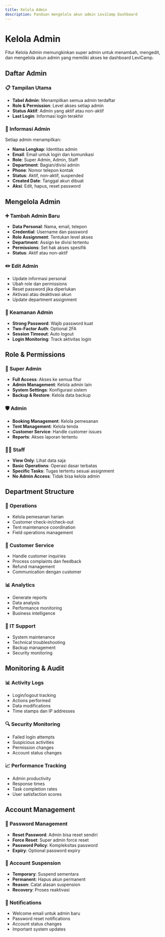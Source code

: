 ```yaml
---
title: Kelola Admin
description: Panduan mengelola akun admin LeviCamp Dashboard
---
```


# Kelola Admin

Fitur Kelola Admin memungkinkan super admin untuk menambah, mengedit, dan mengelola akun admin yang memiliki akses ke dashboard LeviCamp.

## Daftar Admin

### 📋 Tampilan Utama
- **Tabel Admin**: Menampilkan semua admin terdaftar
- **Role & Permission**: Level akses setiap admin
- **Status Aktif**: Admin yang aktif atau non-aktif
- **Last Login**: Informasi login terakhir

### 👤 Informasi Admin
Setiap admin menampilkan:
- **Nama Lengkap**: Identitas admin
- **Email**: Email untuk login dan komunikasi
- **Role**: Super Admin, Admin, Staff
- **Department**: Bagian/divisi admin
- **Phone**: Nomor telepon kontak
- **Status**: Aktif, non-aktif, suspended
- **Created Date**: Tanggal akun dibuat
- **Aksi**: Edit, hapus, reset password

## Mengelola Admin

### ➕ Tambah Admin Baru
- **Data Personal**: Nama, email, telepon
- **Credential**: Username dan password
- **Role Assignment**: Tentukan level akses
- **Department**: Assign ke divisi tertentu
- **Permissions**: Set hak akses spesifik
- **Status**: Aktif atau non-aktif

### ✏️ Edit Admin
- Update informasi personal
- Ubah role dan permissions
- Reset password jika diperlukan
- Aktivasi atau deaktivasi akun
- Update department assignment

### 🔐 Keamanan Admin
- **Strong Password**: Wajib password kuat
- **Two-Factor Auth**: Optional 2FA
- **Session Timeout**: Auto logout
- **Login Monitoring**: Track aktivitas login

## Role & Permissions

### 👑 Super Admin
- **Full Access**: Akses ke semua fitur
- **Admin Management**: Kelola admin lain
- **System Settings**: Konfigurasi sistem
- **Backup & Restore**: Kelola data backup

### 🛡️ Admin
- **Booking Management**: Kelola pemesanan
- **Tent Management**: Kelola tenda
- **Customer Service**: Handle customer issues
- **Reports**: Akses laporan tertentu

### 👨‍💼 Staff
- **View Only**: Lihat data saja
- **Basic Operations**: Operasi dasar terbatas
- **Specific Tasks**: Tugas tertentu sesuai assignment
- **No Admin Access**: Tidak bisa kelola admin

## Department Structure

### 🏢 Operations
- Kelola pemesanan harian
- Customer check-in/check-out
- Tent maintenance coordination
- Field operations management

### 💼 Customer Service
- Handle customer inquiries
- Process complaints dan feedback
- Refund management
- Communication dengan customer

### 📊 Analytics
- Generate reports
- Data analysis
- Performance monitoring
- Business intelligence

### 🔧 IT Support
- System maintenance
- Technical troubleshooting
- Backup management
- Security monitoring

## Monitoring & Audit

### 📊 Activity Logs
- Login/logout tracking
- Actions performed
- Data modifications
- Time stamps dan IP addresses

### 🔍 Security Monitoring
- Failed login attempts
- Suspicious activities
- Permission changes
- Account status changes

### 📈 Performance Tracking
- Admin productivity
- Response times
- Task completion rates
- User satisfaction scores

## Account Management

### 🔄 Password Management
- **Reset Password**: Admin bisa reset sendiri
- **Force Reset**: Super admin force reset
- **Password Policy**: Kompleksitas password
- **Expiry**: Optional password expiry

### 🚫 Account Suspension
- **Temporary**: Suspend sementara
- **Permanent**: Hapus akun permanent
- **Reason**: Catat alasan suspension
- **Recovery**: Proses reaktivasi

### 📧 Notifications
- Welcome email untuk admin baru
- Password reset notifications
- Account status changes
- Important system updates 